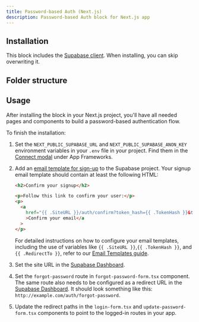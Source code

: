 ```yaml
---
title: Password-based Auth (Next.js)
description: Password-based Auth block for Next.js app
---
```


## Installation

<BlockItem
  name="password-based-auth-nextjs"
  description="All needed components for the password based auth flow"
/>

This block includes the [Supabase client](/ui/docs/nextjs/client). When installing, you can skip overwriting it.

## Folder structure

<RegistryBlock itemName="password-based-auth-nextjs" />

## Usage

After installing the block in your Next.js project, you'll have all needed pages and components to build a password-based authentication flow.

To finish the installation:

1. Set the `NEXT_PUBLIC_SUPABASE_URL` and `NEXT_PUBLIC_SUPABASE_ANON_KEY` environment variables in your `.env` file in your project. Find them in the [Connect modal](https://supabase.com/dashboard/project/_?showConnect=true) under App Frameworks.
1. Add an [email template for sign-up](https://supabase.com/dashboard/project/_/auth/templates) to the Supabase project. Your signup email template should contain at least the following HTML:

   ```html
   <h2>Confirm your signup</h2>

   <p>Follow this link to confirm your user:</p>
   <p>
     <a
       href="{{ .SiteURL }}/auth/confirm?token_hash={{ .TokenHash }}&type=email&next={{ .RedirectTo }}"
       >Confirm your email</a
     >
   </p>
   ```

   For detailed instructions on how to configure your email templates, including the use of variables like `{{ .SiteURL }}`,`{{ .TokenHash }}`, and `{{ .RedirectTo }}`, refer to our [Email Templates guide](/docs/email-templates).

1. Set the site URL in the [Supabase Dashboard](https://supabase.com/dashboard/project/_/auth/url-configuration).
1. Set the `forgot-password` route in `forgot-password-form.tsx` component. The same route also needs to be configured as a redirect URL in the [Supabase Dashboard](https://supabase.com/dashboard/project/_/auth/url-configuration). It should look something like this: `http://example.com/auth/forgot-password`.
1. Update the redirect paths in the `login-form.tsx` and `update-password-form.tsx` components to point to the logged-in routes in your app.
